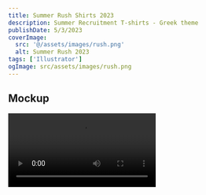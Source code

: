 ```yaml
---
title: Summer Rush Shirts 2023
description: Summer Recruitment T-shirts - Greek theme
publishDate: 5/3/2023
coverImage:
  src: '@/assets/images/rush.png'
  alt: Summer Rush 2023
tags: ['Illustrator']
ogImage: src/assets/images/rush.png
---
```




## Mockup

<Video src='rush-23' />

Detail on the building was generated using [stable diffusion ControlNet](https://github.com/lllyasviel/ControlNet)

## Model Input

<Image src={input} alt='Model Input' />
## Example Outputs

<Image src={out1} alt='Example 1' />
<Image src={out2} alt='Example 2' />
<Image src={out3} alt='Example 3' />
<Image src={out4} alt='Example 4' />
